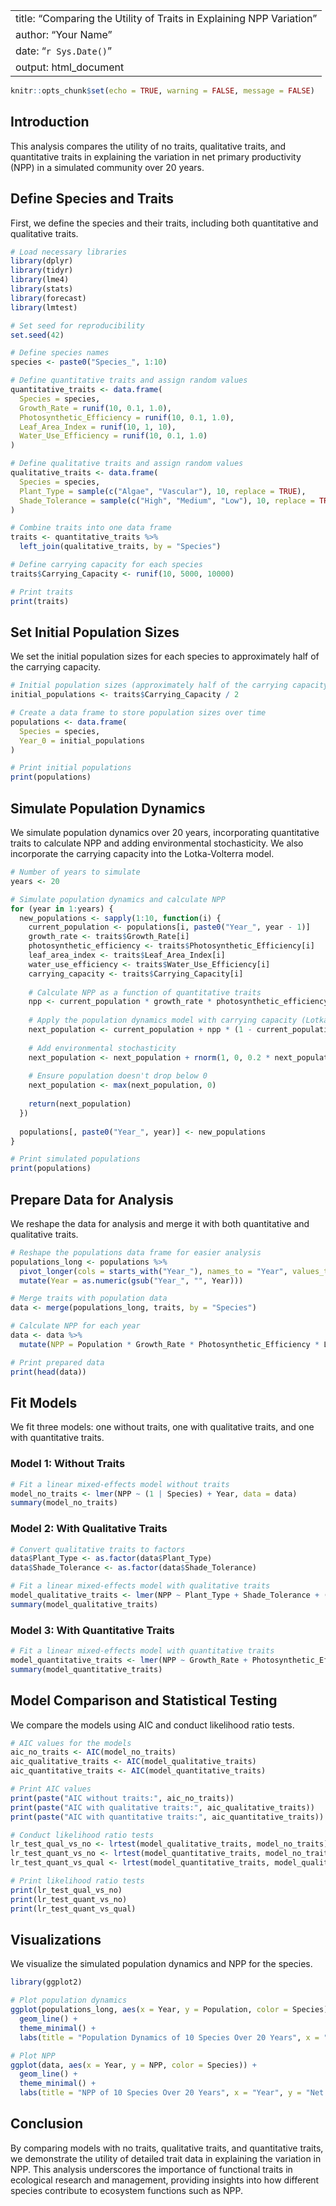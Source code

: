 
---
title: "Comparing the Utility of Traits in Explaining NPP Variation"
author: "Your Name"
date: "`r Sys.Date()`"
output: html_document
---

```r
knitr::opts_chunk$set(echo = TRUE, warning = FALSE, message = FALSE)
```

## Introduction

This analysis compares the utility of no traits, qualitative traits, and quantitative traits in explaining the variation in net primary productivity (NPP) in a simulated community over 20 years.

## Define Species and Traits

First, we define the species and their traits, including both quantitative and qualitative traits.

```r
# Load necessary libraries
library(dplyr)
library(tidyr)
library(lme4)
library(stats)
library(forecast)
library(lmtest)

# Set seed for reproducibility
set.seed(42)

# Define species names
species <- paste0("Species_", 1:10)

# Define quantitative traits and assign random values
quantitative_traits <- data.frame(
  Species = species,
  Growth_Rate = runif(10, 0.1, 1.0),
  Photosynthetic_Efficiency = runif(10, 0.1, 1.0),
  Leaf_Area_Index = runif(10, 1, 10),
  Water_Use_Efficiency = runif(10, 0.1, 1.0)
)

# Define qualitative traits and assign random values
qualitative_traits <- data.frame(
  Species = species,
  Plant_Type = sample(c("Algae", "Vascular"), 10, replace = TRUE),
  Shade_Tolerance = sample(c("High", "Medium", "Low"), 10, replace = TRUE)
)

# Combine traits into one data frame
traits <- quantitative_traits %>%
  left_join(qualitative_traits, by = "Species")

# Define carrying capacity for each species
traits$Carrying_Capacity <- runif(10, 5000, 10000)

# Print traits
print(traits)
```

## Set Initial Population Sizes

We set the initial population sizes for each species to approximately half of the carrying capacity.

```r
# Initial population sizes (approximately half of the carrying capacity)
initial_populations <- traits$Carrying_Capacity / 2

# Create a data frame to store population sizes over time
populations <- data.frame(
  Species = species,
  Year_0 = initial_populations
)

# Print initial populations
print(populations)
```

## Simulate Population Dynamics

We simulate population dynamics over 20 years, incorporating quantitative traits to calculate NPP and adding environmental stochasticity. We also incorporate the carrying capacity into the Lotka-Volterra model.

```r
# Number of years to simulate
years <- 20

# Simulate population dynamics and calculate NPP
for (year in 1:years) {
  new_populations <- sapply(1:10, function(i) {
    current_population <- populations[i, paste0("Year_", year - 1)]
    growth_rate <- traits$Growth_Rate[i]
    photosynthetic_efficiency <- traits$Photosynthetic_Efficiency[i]
    leaf_area_index <- traits$Leaf_Area_Index[i]
    water_use_efficiency <- traits$Water_Use_Efficiency[i]
    carrying_capacity <- traits$Carrying_Capacity[i]
    
    # Calculate NPP as a function of quantitative traits
    npp <- current_population * growth_rate * photosynthetic_efficiency * leaf_area_index * water_use_efficiency
    
    # Apply the population dynamics model with carrying capacity (Lotka-Volterra style)
    next_population <- current_population + npp * (1 - current_population / carrying_capacity)
    
    # Add environmental stochasticity
    next_population <- next_population + rnorm(1, 0, 0.2 * next_population)
    
    # Ensure population doesn't drop below 0
    next_population <- max(next_population, 0)
    
    return(next_population)
  })
  
  populations[, paste0("Year_", year)] <- new_populations
}

# Print simulated populations
print(populations)
```

## Prepare Data for Analysis

We reshape the data for analysis and merge it with both quantitative and qualitative traits.

```r
# Reshape the populations data frame for easier analysis
populations_long <- populations %>%
  pivot_longer(cols = starts_with("Year_"), names_to = "Year", values_to = "Population") %>%
  mutate(Year = as.numeric(gsub("Year_", "", Year)))

# Merge traits with population data
data <- merge(populations_long, traits, by = "Species")

# Calculate NPP for each year
data <- data %>%
  mutate(NPP = Population * Growth_Rate * Photosynthetic_Efficiency * Leaf_Area_Index * Water_Use_Efficiency)

# Print prepared data
print(head(data))
```

## Fit Models

We fit three models: one without traits, one with qualitative traits, and one with quantitative traits.

### Model 1: Without Traits

```r
# Fit a linear mixed-effects model without traits
model_no_traits <- lmer(NPP ~ (1 | Species) + Year, data = data)
summary(model_no_traits)
```

### Model 2: With Qualitative Traits

```r
# Convert qualitative traits to factors
data$Plant_Type <- as.factor(data$Plant_Type)
data$Shade_Tolerance <- as.factor(data$Shade_Tolerance)

# Fit a linear mixed-effects model with qualitative traits
model_qualitative_traits <- lmer(NPP ~ Plant_Type + Shade_Tolerance + (1 | Species) + Year, data = data)
summary(model_qualitative_traits)
```

### Model 3: With Quantitative Traits

```r
# Fit a linear mixed-effects model with quantitative traits
model_quantitative_traits <- lmer(NPP ~ Growth_Rate + Photosynthetic_Efficiency + Leaf_Area_Index + Water_Use_Efficiency + (1 | Species) + Year, data = data)
summary(model_quantitative_traits)
```

## Model Comparison and Statistical Testing

We compare the models using AIC and conduct likelihood ratio tests.

```r
# AIC values for the models
aic_no_traits <- AIC(model_no_traits)
aic_qualitative_traits <- AIC(model_qualitative_traits)
aic_quantitative_traits <- AIC(model_quantitative_traits)

# Print AIC values
print(paste("AIC without traits:", aic_no_traits))
print(paste("AIC with qualitative traits:", aic_qualitative_traits))
print(paste("AIC with quantitative traits:", aic_quantitative_traits))

# Conduct likelihood ratio tests
lr_test_qual_vs_no <- lrtest(model_qualitative_traits, model_no_traits)
lr_test_quant_vs_no <- lrtest(model_quantitative_traits, model_no_traits)
lr_test_quant_vs_qual <- lrtest(model_quantitative_traits, model_qualitative_traits)

# Print likelihood ratio tests
print(lr_test_qual_vs_no)
print(lr_test_quant_vs_no)
print(lr_test_quant_vs_qual)
```

## Visualizations

We visualize the simulated population dynamics and NPP for the species.

```r
library(ggplot2)

# Plot population dynamics
ggplot(populations_long, aes(x = Year, y = Population, color = Species)) +
  geom_line() +
  theme_minimal() +
  labs(title = "Population Dynamics of 10 Species Over 20 Years", x = "Year", y = "Population Size")
```

```r
# Plot NPP
ggplot(data, aes(x = Year, y = NPP, color = Species)) +
  geom_line() +
  theme_minimal() +
  labs(title = "NPP of 10 Species Over 20 Years", x = "Year", y = "Net Primary Productivity")
```

## Conclusion

By comparing models with no traits, qualitative traits, and quantitative traits, we demonstrate the utility of detailed trait data in explaining the variation in NPP. This analysis underscores the importance of functional traits in ecological research and management, providing insights into how different species contribute to ecosystem functions such as NPP.
